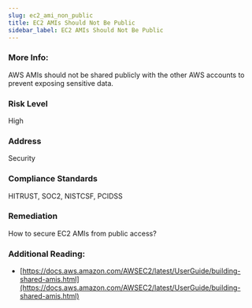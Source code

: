 ```yaml
---
slug: ec2_ami_non_public
title: EC2 AMIs Should Not Be Public
sidebar_label: EC2 AMIs Should Not Be Public
---
```


### More Info:

AWS AMIs should not be shared publicly with the other AWS accounts to prevent exposing sensitive data.

### Risk Level

High

### Address

Security

### Compliance Standards

HITRUST, SOC2, NISTCSF, PCIDSS

### Remediation

How to secure EC2 AMIs from public access?

### Additional Reading:

- [https://docs.aws.amazon.com/AWSEC2/latest/UserGuide/building-shared-amis.html](https://docs.aws.amazon.com/AWSEC2/latest/UserGuide/building-shared-amis.html) 

